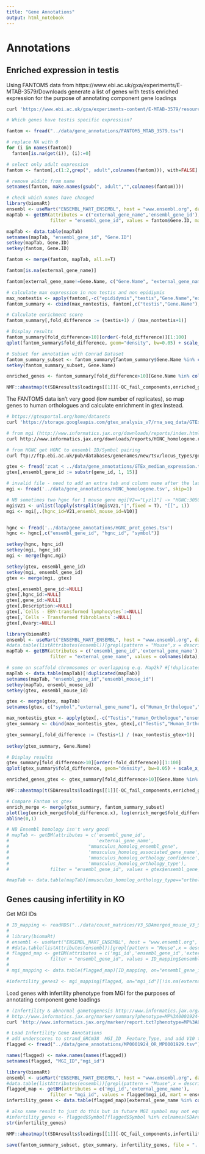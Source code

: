 ```yaml
---
title: "Gene Annotations"
output: html_notebook
---
```


# Annotations
## Enriched expression in testis
Using FANTOM5 data from https://www.ebi.ac.uk/gxa/experiments/E-MTAB-3579/Downloads generate a list of genes with testis enriched expression for the purpose of annotating component gene loadings

```bash
curl 'https://www.ebi.ac.uk/gxa/experiments-content/E-MTAB-3579/resources/ExperimentDownloadSupplier.RnaSeqBaseline/tpms.tsv' -o ../data/gene_annotations/FANTOM5_MTAB_3579.tsv
```


```r
# Which genes have testis specific expression?

fantom <- fread("../data/gene_annotations/FANTOM5_MTAB_3579.tsv")

# replace NA with 0
for (i in names(fantom))
  fantom[is.na(get(i)), (i):=0]

# select only adult expression
fantom <- fantom[,c(1:2,grep(", adult",colnames(fantom))), with=FALSE]

# remove aldult from name
setnames(fantom, make.names(gsub(", adult","",colnames(fantom))))

# check which names have changed
library(biomaRt)
ensembl <- useMart("ENSEMBL_MART_ENSEMBL", host = "www.ensembl.org", dataset = "mmusculus_gene_ensembl")
mapTab <- getBM(attributes = c("external_gene_name",'ensembl_gene_id'),
				filter = "ensembl_gene_id", values = fantom$Gene.ID, mart = ensembl, uniqueRows=TRUE)

mapTab <- data.table(mapTab)
setnames(mapTab, "ensembl_gene_id", "Gene.ID")
setkey(mapTab, Gene.ID)
setkey(fantom, Gene.ID)

fantom <- merge(fantom, mapTab, all.x=T)

fantom[is.na(external_gene_name)]

fantom[external_gene_name!=Gene.Name, c("Gene.Name", "external_gene_name")]

# calculate max expression in non testis and non epidiymis
max_nontestis <- apply(fantom[,-c("epididymis","testis","Gene.Name","external_gene_name","Gene.ID")], 1, max)
fantom_summary <- cbind(max_nontestis, fantom[,c("testis","Gene.Name"), with=FALSE])

# Calculate enrichment score
fantom_summary[,fold_difference := (testis+1) / (max_nontestis+1)]

# Display results
fantom_summary[fold_difference>10][order(-fold_difference)][1:100]
qplot(fantom_summary$fold_difference, geom="density", bw=0.05) + scale_x_log10(breaks=c(1,10,100,1000)) +geom_vline(xintercept=10) + ggtitle("Define enrichmennt threshold")

# Subset for annotation with Conrad Dataset
fantom_summary_subset <- fantom_summary[fantom_summary$Gene.Name %in% colnames(data)][,.(Gene.Name, fold_difference = signif(fold_difference,3))]
setkey(fantom_summary_subset, Gene.Name)

enriched_genes <- fantom_summary[fold_difference>10][Gene.Name %in% colnames(SDAresults$loadings[[1]])]$Gene.Name

NMF::aheatmap(t(SDAresults$loadings[[1]][-QC_fail_components,enriched_genes]), breaks=0, Colv = NA, cexRow = 0.7, layout = "_*", main="In Which Components Are Testis Enriched Genes")

```

The FANTOM5 data isn't very good (low number of replicates), so map genes to human orthologues and calculate enrichment in gtex instead.

```bash
# https://gtexportal.org/home/datasets
curl 'https://storage.googleapis.com/gtex_analysis_v7/rna_seq_data/GTEx_Analysis_2016-01-15_v7_RNASeQCv1.1.8_gene_median_tpm.gct.gz' -o ../data/gene_annotations/GTEx_median_expression.tsv.gz

# from mgi (http://www.informatics.jax.org/downloads/reports/index.html#homology) get mouse ID to HNCG ID pairing
curl http://www.informatics.jax.org/downloads/reports/HGNC_homologene.rpt -o ../data/gene_annotations/HGNC_homologene.tsv

# from HGNC get HGNC to ensembl ID/Symbol pairing
curl ftp://ftp.ebi.ac.uk/pub/databases/genenames/new/tsv/locus_types/gene_with_protein_product.txt -o ../data/gene_annotations/HGNC_prot_genes.tsv

```


```r

gtex <- fread('zcat < ../data/gene_annotations/GTEx_median_expression.tsv.gz')
gtex[,ensembl_gene_id := substr(gene_id, 1, 15)]

# invalid file - need to add an extra tab and column name after the last one / skip first row
mgi <- fread('../data/gene_annotations/HGNC_homologene.tsv', skip=1)

# NB sometimes two hgnc for 1 mouse gene mgi[V2=="Lyzl1"] -> "HGNC:30502|HGNC:29613", choose the first arbitrarily
mgi$V21 <- unlist(lapply(strsplit(mgi$V21,"|",fixed = T), "[[", 1))
mgi <- mgi[,.(hgnc_id=V21,ensembl_mouse_id=V10)]


hgnc <- fread('../data/gene_annotations/HGNC_prot_genes.tsv')
hgnc <- hgnc[,c("ensembl_gene_id", "hgnc_id", "symbol")]

setkey(hgnc, hgnc_id)
setkey(mgi, hgnc_id)
mgi <- merge(hgnc,mgi)

setkey(gtex, ensembl_gene_id)
setkey(mgi, ensembl_gene_id)
gtex <- merge(mgi, gtex)

gtex[,ensembl_gene_id:=NULL]
gtex[,hgnc_id:=NULL]
gtex[,gene_id:=NULL]
gtex[,Description:=NULL]
gtex[,`Cells - EBV-transformed lymphocytes`:=NULL]
gtex[,`Cells - Transformed fibroblasts`:=NULL]
gtex[,Ovary:=NULL]

library(biomaRt)
ensembl <- useMart("ENSEMBL_MART_ENSEMBL", host = "www.ensembl.org", dataset = "mmusculus_gene_ensembl")
#data.table(listAttributes(ensembl))[grepl(pattern = "Mouse",x = description)]
mapTab <- getBM(attributes = c('ensembl_gene_id','external_gene_name'),
				filter = "external_gene_name", values = colnames(data), mart = ensembl, uniqueRows=TRUE)

# some on scaffold chromosomes or overlapping e.g. Map2k7 #[!duplicated(mapTab$external_gene_name)]
mapTab <- data.table(mapTab)[!duplicated(mapTab)]
setnames(mapTab, "ensembl_gene_id","ensembl_mouse_id")
setkey(mapTab, ensembl_mouse_id)
setkey(gtex, ensembl_mouse_id)

gtex <- merge(gtex, mapTab)
setnames(gtex, c("symbol","external_gene_name"), c("Human_Orthologue","Gene.Name"))

max_nontestis_gtex <- apply(gtex[,-c("Testis","Human_Orthologue","ensembl_mouse_id","Gene.Name")], 1, max)
gtex_summary <- cbind(max_nontestis_gtex, gtex[,c("Testis","Human_Orthologue","ensembl_mouse_id","Gene.Name"), with=FALSE])

gtex_summary[,fold_difference := (Testis+1) / (max_nontestis_gtex+1)]
             
setkey(gtex_summary, Gene.Name)

# Display results
gtex_summary[fold_difference>10][order(-fold_difference)][1:100]
qplot(gtex_summary$fold_difference, geom="density", bw=0.05) + scale_x_log10(breaks=c(1,10,100,1000)) +geom_vline(xintercept=10) + ggtitle("Define enrichmennt threshold")

enriched_genes_gtex <- gtex_summary[fold_difference>10][Gene.Name %in% colnames(SDAresults$loadings[[1]])]$Gene.Name

NMF::aheatmap(t(SDAresults$loadings[[1]][-QC_fail_components,enriched_genes_gtex]), breaks=0, Colv = NA, cexRow = 0.7, layout = "_*", main="In Which Components Are Testis Enriched Genes", scale="row")

# Compare Fantom vs gtex
enrich_merge <- merge(gtex_summary, fantom_summary_subset)
plot(log(enrich_merge$fold_difference.x), log(enrich_merge$fold_difference.y), main="Fantom vs Gtex")
abline(0,1)

# NB Ensembl homology isn't very good!
# mapTab <- getBM(attributes = c('ensembl_gene_id',
#                                'external_gene_name',
#                             "mmusculus_homolog_ensembl_gene",
#                             'mmusculus_homolog_associated_gene_name',
#                             'mmusculus_homolog_orthology_confidence',
#                             'mmusculus_homolog_orthology_type'),
# 				filter = "ensembl_gene_id", values = gtex$ensembl_gene_id, mart = ensembl, uniqueRows=TRUE)

#mapTab <- data.table(mapTab)[mmusculus_homolog_orthology_type=="ortholog_one2one"]
```


## Genes causing infertility in KO

Get MGI IDs

```r
# ID_mapping <- readRDS("../data/count_matrices/V3_SDAmerged_mouse_V3_SDA_dimnames_ID_mapping.rds")
# 
# library(biomaRt)
# ensembl <- useMart("ENSEMBL_MART_ENSEMBL", host = "www.ensembl.org", dataset = "mmusculus_gene_ensembl")
# #data.table(listAttributes(ensembl))[grepl(pattern = "Mouse",x = description)]
# flagged_map <- getBM(attributes = c('mgi_id','ensembl_gene_id','external_gene_name'),
# 				filter = "ensembl_gene_id", values = ID_mapping$ensembl_gene_id, mart = ensembl, uniqueRows=TRUE)
# 
# mgi_mapping <- data.table(flagged_map)[ID_mapping, on="ensembl_gene_id"]

#infertility_genes2 <- mgi_mapping[flagged, on="mgi_id"][!is.na(external_gene_name)]$external_gene_name
```

Load genes with infertility phenotype from MGI for the purposes of annotating component gene loadings

```bash
# (Infertility & abnormal gametogenesis http://www.informatics.jax.org/vocab/mp_ontology/MP:0001929) #MP0001925_OR_MP0001930.tsv (male infertility & abnormal meiosis)
# http://www.informatics.jax.org/marker/summary?phenotype=MP%3A0001924+OR+MP%3A0001929&mcv=6238161
curl 'http://www.informatics.jax.org/marker/report.txt?phenotype=MP%3A0001924+OR+MP%3A0001929&mcv=6238161' -o ../data/gene_annotations/MP0001924_OR_MP0001929.tsv
```

```r
# Load Infertility Gene Annotations
# add underscores to strand_GRCm38	MGI_ID	Feature_Type, and add V10 to last column
flagged <- fread("../data/gene_annotations/MP0001924_OR_MP0001929.tsv")

names(flagged) <- make.names(names(flagged))
setnames(flagged, "MGI_ID","mgi_id")

library(biomaRt)
ensembl <- useMart("ENSEMBL_MART_ENSEMBL", host = "www.ensembl.org", dataset = "mmusculus_gene_ensembl")
#data.table(listAttributes(ensembl))[grepl(pattern = "Mouse",x = description)]
flagged_map <- getBM(attributes = c('mgi_id','external_gene_name'),
				filter = "mgi_id", values = flagged$mgi_id, mart = ensembl, uniqueRows=TRUE)
infertility_genes <- data.table(flagged_map)[external_gene_name %in% colnames(SDAresults$loadings[[1]])]$external_gene_name

# also same result to just do this but in future MGI symbol may not equal our symbols
#infertility_genes <- flagged$Symbol[flagged$Symbol %in% colnames(SDAresults$loadings[[1]])]
str(infertility_genes)

NMF::aheatmap(t(SDAresults$loadings[[1]][-QC_fail_components,infertility_genes]), breaks=0, Colv = NA, cexRow = 0.7,  main="In Which Components Are Infertility Genes", scale="row")
```


```r
save(fantom_summary_subset, gtex_summary, infertility_genes, file = "../data/gene_annotations/gene_annotations.rds")
```

